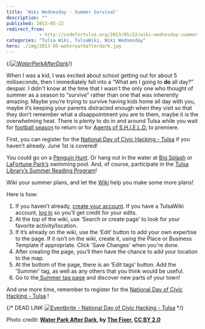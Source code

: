 ```yaml
---
title: 'Wiki Wednesday - Summer Survival'
description: ""
published: 2013-05-22
redirect_from: 
            - http://codefortulsa.org/2013/05/22/wiki-wednesday-summer-survival/
categories: "Tulsa Wiki, TulsaWiki, Wiki Wednesday"
hero: ./img/2013-05-waterparkafterdark.jpg
---
```

{/*[![WaterParkAfterDark](./img/2013-05-waterparkafterdark.jpg)](http://codefortulsa.files.wordpress.com/2013/05/waterparkafterdark.jpg)*/}

When I was a kid, I was excited about school getting out for about 5 milliseconds, then I immediately fell into a “What am I going to **do** all day?” despair. I didn't know at the time that I wasn't the only one who thought of summer as a season to “survive” rather than one that was inherently amazing. Maybe you’re trying to survive having kids home all day with you, maybe it’s keeping your parents distracted enough when they visit so that they don’t remember what a disappointment you are to them, maybe it is the overwhelming heat. There is plenty to do in and around Tulsa while you wait for [football season](http://www.soonersports.com/sports/m-footbl/spec-rel/112012aaa.html) to return or for [Agents of S.H.I.E.L.D.](http://shieldtv.net/) to premiere.


First, you can register for the [National Day of Civic Hacking - Tulsa](http://ndochtulsa.eventbrite.com/) if you haven’t already. June 1st is covered!

You could go on a [Penguin Hunt](http://codefortulsa.org/2013/05/15/ww-penguin-hunt/). Or hang out in the water at [Big Splash](http://www.tulsawiki.org/Big_Splash) or [LaFortune Park’s](http://www.tulsawiki.org/LaFortune_Park) swimming pool. And, of course, participate in the [Tulsa Library’s Summer Reading Program](http://kids.tulsalibrary.org/whatshappening/events/10_summer-reading.php)!

Wiki your summer plans, and let the [Wiki](http://www.tulsawiki.org/) help you make some more plans!

Here is how:

1. If you haven’t already, [create your account](http://www.tulsawiki.org/Users/register/). If you have a TulsaWiki account, [log in](http://www.tulsawiki.org/Users/login/) so you’ll get credit for your edits.
2. At the top of the wiki, use ‘Search or create page’ to look for your favorite activity/location.
3. If it’s already on the wiki, use the ‘Edit’ button to add your own expertise to the page. If it isn’t on the wiki, create it, using the Place or Business Template if appropriate. Click 'Save Changes' when you're done.
4. After creating the page, you'll then have the chance to add your location to the map.
5. At the bottom of the page, there is an ‘Edit tags’ button. Add the 'Summer' tag, as well as any others that you think would be useful.
6. Go to the[ Summer tag page](http://www.tulsawiki.org/tags/summer) and discover new parts of your town!

And one more time, remember to register for the [National Day of Civic Hacking - Tulsa](http://ndochtulsa.eventbrite.com/) !

{/* DEAD LINK [![Eventbrite - National Day of Civic Hacking - Tulsa](http://www.eventbrite.com/custombutton?eid=5860692489)](http://www.eventbrite.com/event/5860692489?ref=ebtnebregn) */}

Photo credit: **[Water Park After Dark](http://www.flickr.com/photos/fixersphotos/7842830410/ "Water Park After Dark"), by [The Fixer](http://www.flickr.com/photos/fixersphotos/ "The Fixer"), [CC BY 2.0](http://creativecommons.org/licenses/by/2.0/deed.en)**
